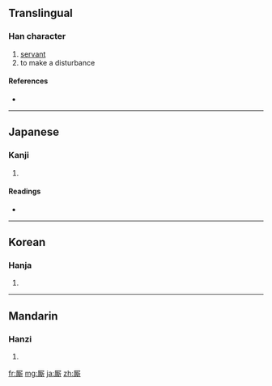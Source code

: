 {{also|廝}}
==Translingual==

===Han character===
{{Han char|rn=27|rad=厂|as=12|sn=14|four=|canj=一廿金中 (MTCL)}}

# [[servant]]
# to make a disturbance

====References====
* {{Han ref|kx=0163.010|dkj=03026|dj=0371.010|hdz=10077.130|uh=53AE|ud=21422}}

----

==Japanese==

===Kanji===
{{ja-kanji|grade=|rs=厂12}}

# {{defn|Japanese|sort=厂12}}

====Readings====
* {{ja-readings|on=[[し]] (shi)|kun=[[こもの]] (komono)}}

----

==Korean==

===Hanja===
{{ko-hanja|hangeul=시|rv=si|mr=si}}

# {{defn|Korean|sort=厂12}}

----

==Mandarin==

===Hanzi===
{{cmn-hanzi|tra=廝|pin=[[qiān]] ([[qian1]]), [[sī]] ([[si1]])|wg=ch'ien<sup>1</sup>, ssu<sup>1</sup>}}

# {{defn|Mandarin|sort=厂12}}

[[fr:厮]]
[[mg:厮]]
[[ja:厮]]
[[zh:厮]]